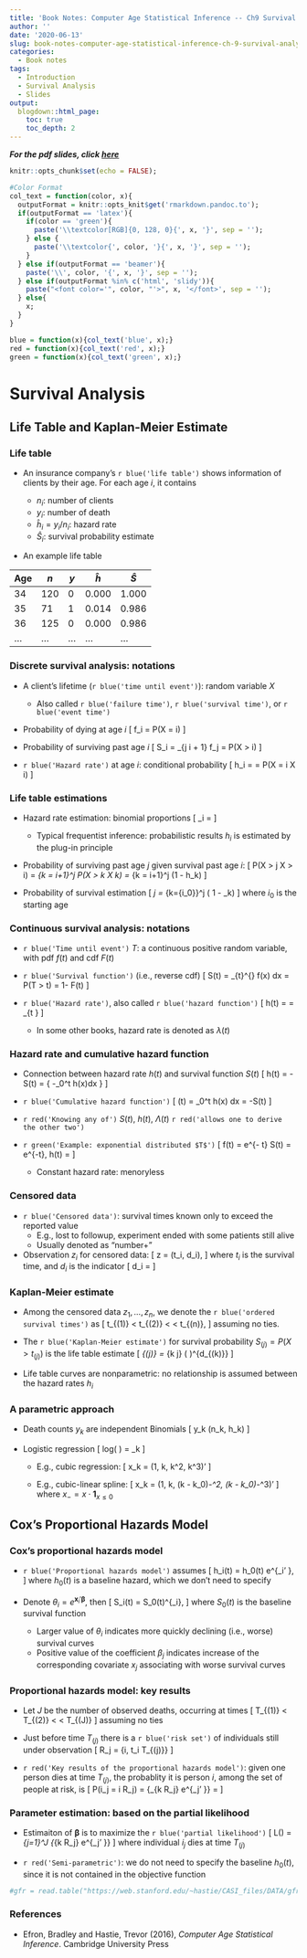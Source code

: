 ```yaml
---
title: 'Book Notes: Computer Age Statistical Inference -- Ch9 Survival Analysis'
author: ''
date: '2020-06-13'
slug: book-notes-computer-age-statistical-inference-ch-9-survival-analysis
categories:
  - Book notes
tags:
  - Introduction
  - Survival Analysis
  - Slides
output:
  blogdown::html_page:
    toc: true
    toc_depth: 2
---
```


***For the pdf slides, click [here](/pdf/052219_computer_age_stat_inference_Part2_Ch9.pdf)***

```r
knitr::opts_chunk$set(echo = FALSE);

#Color Format
col_text = function(color, x){
  outputFormat = knitr::opts_knit$get('rmarkdown.pandoc.to');
  if(outputFormat == 'latex'){
    if(color == 'green'){
      paste('\\textcolor[RGB]{0, 128, 0}{', x, '}', sep = '');
    } else {
      paste('\\textcolor{', color, '}{', x, '}', sep = '');
    }
  } else if(outputFormat == 'beamer'){
    paste('\\', color, '{', x, '}', sep = '');
  } else if(outputFormat %in% c('html', 'slidy')){
    paste("<font color='", color, "'>", x, '</font>', sep = '');
  } else{
    x;
  }
}

blue = function(x){col_text('blue', x);}
red = function(x){col_text('red', x);}
green = function(x){col_text('green', x);}
```

# Survival Analysis

## Life Table and Kaplan-Meier Estimate

### Life table
* An insurance company's `r blue('life table')` shows information of clients by 
their age. For each age $i$, it contains

    - $n_i$: number of clients
    - $y_i$: number of death
    - $\hat{h}_i = y_i / n_i$: hazard rate
    - $\hat{S}_i$: survival probability estimate 

* An example life table

|Age    |$n$  |$y$  |$\hat{h}$  |$\hat{S}$  |      
|-------|-----|-----|-----------|-----------|
|34     |120  |0    |0.000      |1.000      |
|35     |71   |1    |0.014      |0.986      |
|36     |125  |0    |0.000      |0.986      |
|...    |...  |...  |...        |...        |

### Discrete survival analysis: notations    
* A client's lifetime (`r blue('time until event')`): random variable $X$
    - Also called `r blue('failure time')`, `r blue('survival time')`, or 
    `r blue('event time')`

* Probability of dying at age $i$
\[
f_i = P(X = i)
\]

* Probability of surviving past age $i$
\[
S_i = \sum_{j \geq i + 1} f_j = P(X > i)
\]

* `r blue('Hazard rate')` at age $i$: conditional probability
\[
h_i = \frac{f_i}{S_{i-1}} = P(X = i \mid X \geq i)
\]

### Life table estimations

* Hazard rate estimation: binomial proportions
\[
\hat{h}_i = \frac{y_i}{n_i}
\]
    - Typical frequentist inference: probabilistic results $h_i$ is 
    estimated by the plug-in principle

* Probability of surviving past age $j$ given survival past age $i$:
\[
P(X > j \mid X > i) = \prod_{k = i+1}^j P(X > k \mid X \geq k) 
= \prod_{k = i+1}^j (1 - h_k)
\]

* Probability of survival estimation
\[
\hat{S}_j = \prod_{k={i_0}}^j \left( 1 - \hat{h}_k\right)
\]
where $i_0$ is the starting age

### Continuous survival analysis: notations

* `r blue('Time until event')` $T$: a continuous positive random variable, 
with pdf $f(t)$ and cdf $F(t)$

* `r blue('Survival function')` (i.e., reverse cdf)
\[
S(t) = \int_{t}^{\infty} f(x) dx = P(T > t) = 1- F(t)
\]

* `r blue('Hazard rate')`, also called `r blue('hazard function')`
\[
h(t) = \frac{f(t)}{S(t)} = 
\lim_{\Delta t \rightarrow 0} \frac{P(t < T \leq t + \Delta t \mid T > t)}{\Delta t}
\]
    - In some other books, hazard rate is denoted as $\lambda(t)$
    

### Hazard rate and cumulative hazard function

* Connection between hazard rate $h(t)$ and survival function $S(t)$
\[
h(t) = -\frac{\partial \log S(t)}{\partial t} \quad
\Longleftrightarrow \quad
S(t) = \exp\left\{ -\int_0^t h(x)dx \right\}
\]

* `r blue('Cumulative hazard function')`
\[
\Lambda(t) = \int_0^t h(x) dx = -\log S(t)
\]

* `r red('Knowing any of')` $S(t)$, $h(t)$, $\Lambda(t)$ `r red('allows one to derive the other two')`

* `r green('Example: exponential distributed $T$')`
\[
f(t) = \lambda e^{- \lambda t} \quad \Longrightarrow \quad
S(t) = e^{-\lambda t}, \quad h(t) = \lambda
\]
    - Constant hazard rate: menoryless

### Censored data

* `r blue('Censored data')`: survival times known only to exceed the reported value
    - E.g., lost to followup, experiment ended with some patients still alive
    - Usually denoted as "number+"
    
* Observation $z_i$ for censored data: 
\[
z = (t_i, d_i), 
\]
where $t_i$ is the survival time, and $d_i$ is the indicator
\[
d_i = \begin{cases}
      1 & \text{if death observed}\\
      0 & \text{if death not observed}
      \end{cases}
\]

### Kaplan-Meier estimate

* Among the censored data $z_1, \ldots, z_n$, we denote the 
`r blue('ordered survival times')` as
\[
t_{(1)} < t_{(2)} < \ldots < t_{(n)},
\]
assuming no ties.

* The `r blue('Kaplan-Meier estimate')` for survival probability 
$S_{(j)} = P(X > t_{(j)})$ is the life table estimate
\[
\hat{S}_{(j)} = \prod_{k \leq j} \left( \frac{n-k}{n-k+1} \right)^{d_{(k)}}
\]

* Life table curves are nonparametric: no relationship is assumed between
the hazard rates $h_i$

### A parametric approach 

* Death counts $y_k$ are independent Binomials
\[
y_k \stackrel{ind}{\sim} \text{B}(n_k, h_k)
\]

* Logistic regression
\[
log\left( \frac{h_k}{1-h_k} \right) = \boldsymbol\alpha \mathbf{x}_k
\]

    - E.g., cubic regression:
    \[
    x_k = (1, k, k^2, k^3)'
    \]
    
    - E.g., cubic-linear spline: 
    \[
    x_k = (1, k, (k - k_0)_-^2, (k - k_0)_-^3)'
    \]
    where $x_- = x \cdot \mathbf{1}_{x \leq 0}$

## Cox's Proportional Hazards Model

### Cox's proportional hazards model

* `r blue('Proportional hazards model')` assumes
\[
h_i(t) = h_0(t) \cdot e^{\mathbf{x}_i' \boldsymbol\beta},
\]
where $h_0(t)$ is a baseline hazard, which we don't need to specify

* Denote $\theta_i = e^{\mathbf{x}_i' \boldsymbol\beta}$, then
\[
S_i(t) = S_0(t)^{\theta_i},
\]
where $S_0(t)$ is the baseline survival function

    - Larger value of $\theta_i$ indicates more quickly declining (i.e., worse) 
    survival curves
    - Positive value of the coefficient $\beta_j$ indicates increase of
    the corresponding covariate $x_j$ associating with worse survival curves

### Proportional hazards model: key results

* Let $J$ be the number of observed deaths, occurring at times
\[
T_{(1)} < T_{(2)} < \ldots < T_{(J)}
\]
assuming no ties

* Just before time $T_{(j)}$ there is a `r blue('risk set')` of 
individuals still under observation
\[
R_j = \{i, t_i \geq T_{(j)}\}
\]

* `r red('Key results of the proportional hazards model')`: given one person
dies at time $T_{(j)}$, the probablity it is person $i$, among the set of 
people at risk, is
\[
P(i_j = i \mid R_j) = \frac{e^{\mathbf{x}_i' \boldsymbol\beta}}
{\sum_{k \in R_j} e^{\mathbf{x}_j' \boldsymbol\beta}} = 
\frac{\theta_i}{\sum_{k \in R_j} \theta_j}
\]

### Parameter estimation: based on the partial likelihood

* Estimaiton of $\boldsymbol\beta$ is to maximize the 
`r blue('partial likelihood')`
\[
L(\boldsymbol\beta) = \prod_{j=1}^J \frac{e^{\mathbf{x}_{i_j}' \boldsymbol\beta}}
{\sum_{k \in R_j} e^{\mathbf{x}_j' \boldsymbol\beta}}
\]
where individual $i_j$ dies at time $T_{(j)}$

* `r red('Semi-parametric')`: we do not need to specify the baseline $h_0(t)$,
since it is not contained in the objective function 




```r
#gfr = read.table("https://web.stanford.edu/~hastie/CASI_files/DATA/gfr.txt")
```


### References

* Efron, Bradley and Hastie, Trevor  (2016), *Computer Age Statistical Inference*. 
  Cambridge University Press


